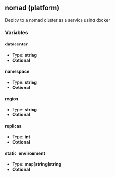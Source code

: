 ## nomad (platform)

Deploy to a nomad cluster as a service using docker

### Variables

#### datacenter

- Type: **string**
- **Optional**

#### namespace

- Type: **string**
- **Optional**

#### region

- Type: **string**
- **Optional**

#### replicas

- Type: **int**
- **Optional**

#### static_environment

- Type: **map[string]string**
- **Optional**
